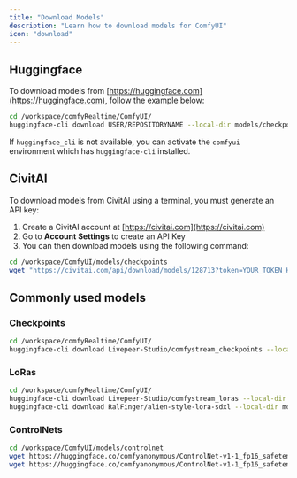 ```yaml
---
title: "Download Models"
description: "Learn how to download models for ComfyUI"
icon: "download"
---
```


## Huggingface
To download models from [https://huggingface.com](https://huggingface.com), follow the example below:

```bash
cd /workspace/comfyRealtime/ComfyUI/
huggingface-cli download USER/REPOSITORYNAME --local-dir models/checkpoints --include "*.safetensors"
```
<Note>If `huggingface_cli` is not available, you can activate the `comfyui` environment which has `huggingface-cli` installed.</Note>


## CivitAI
To download models from CivitAI using a terminal, you must generate an API key:
1. Create a CivitAI account at [https://civitai.com](https://civitai.com)
2. Go to **Account Settings** to create an API Key
3. You can then download models using the following command:

```bash
cd /workspace/ComfyUI/models/checkpoints
wget "https://civitai.com/api/download/models/128713?token=YOUR_TOKEN_HERE" --content-disposition
```

## Commonly used models

### Checkpoints
```bash
cd /workspace/comfyRealtime/ComfyUI/
huggingface-cli download Livepeer-Studio/comfystream_checkpoints --local-dir models/checkpoints --include "*.safetensors"
```

### LoRas
```bash
cd /workspace/comfyRealtime/ComfyUI/
huggingface-cli download Livepeer-Studio/comfystream_loras --local-dir models/loras --include "*.safetensors"
huggingface-cli download RalFinger/alien-style-lora-sdxl --local-dir models/loras --include "*.safetensors"
```

### ControlNets

```bash
cd /workspace/ComfyUI/models/controlnet
wget https://huggingface.co/comfyanonymous/ControlNet-v1-1_fp16_safetensors/resolve/main/control_v11f1p_sd15_depth_fp16.safetensors?download=true --content-disposition
wget https://huggingface.co/comfyanonymous/ControlNet-v1-1_fp16_safetensors/resolve/main/control_v11p_sd15_openpose_fp16.safetensors?download=true --content-disposition
```

